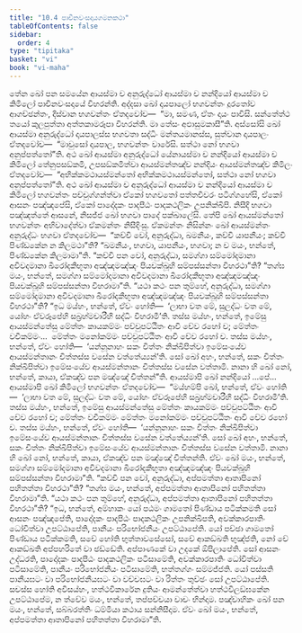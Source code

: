 ```yaml
---
title: "10.4 පාචීනවංසදායගමනකථා"
tableOfContents: false
sidebar:
  order: 4
type: "tipitaka"
basket: "vi"
book: "vi-maha"
---
```



<DynamicBreadcrumb />

<Division number="466" book="vi-maha">

<Paragraph number="1992" book="vi-maha">
තේන ඛෝ පන සමයේන ආයස්මා ච අනුරුද්ධෝ ආයස්මා ච නන්දියෝ ආයස්මා ච කිමිලෝ පාචීනවංසදායේ විහරන්ති. අද්දසා ඛෝ දායපාලෝ භගවන්තං දූරතෝව ආගච්ඡන්තං, දිස්වාන භගවන්තං ඒතදවෝච—  “මා, සමණ, ඒතං දායං පාවිසි. සන්තේත්ථ තයෝ කුලපුත්තා අත්තකාමරූපා විහරන්ති. මා තේසං අඵාසුමකාසී”ති. අස්සෝසි ඛෝ ආයස්මා අනුරුද්ධෝ දායපාලස්ස භගවතා සද්ධිං මන්තයමානස්ස, සුත්වාන දායපාලං ඒතදවෝච—  “මාවුසෝ දායපාල, භගවන්තං වාරේසි. සත්ථා නෝ භගවා අනුප්පත්තෝ”ති. අථ ඛෝ ආයස්මා අනුරුද්ධෝ යේනායස්මා ච නන්දියෝ ආයස්මා ච කිමිලෝ තේනුපසඞ්කමි, උපසඞ්කමිත්වා ආයස්මන්තඤ්ච නන්දියං ආයස්මන්තඤ්ච කිමිලං ඒතදවෝච—  “අභික්කමථායස්මන්තෝ අභික්කමථායස්මන්තෝ, සත්ථා නෝ භගවා අනුප්පත්තෝ”ති.
</Paragraph>

<Paragraph number="1993" book="vi-maha">
අථ ඛෝ ආයස්මා ච අනුරුද්ධෝ ආයස්මා ච නන්දියෝ ආයස්මා ච කිමිලෝ භගවන්තං පච්චුග්ගන්ත්වා ඒකෝ භගවතෝ පත්තචීවරං පටිග්ගහේසි, ඒකෝ ආසනං පඤ්ඤපේසි, ඒකෝ පාදෝදකං පාදපීඨං පාදකථලිකං උපනික්ඛිපි. නිසීදි භගවා පඤ්ඤත්තේ ආසනේ, නිසජ්ජ ඛෝ භගවා පාදේ පක්ඛාලේසි. තේපි ඛෝ ආයස්මන්තෝ භගවන්තං අභිවාදේත්වා ඒකමන්තං නිසීදිංසු. ඒකමන්තං නිසින්නං ඛෝ ආයස්මන්තං අනුරුද්ධං භගවා ඒතදවෝච—  “කච්චි වෝ, අනුරුද්ධා, ඛමනීයං, කච්චි යාපනීයං; කච්චි පිණ්ඩකේන න කිලමථා”ති? “ඛමනීයං, භගවා, යාපනීයං, භගවා; න ච මයං, භන්තේ, පිණ්ඩකේන කිලමාමා”ති.
</Paragraph>

<Paragraph number="1994" book="vi-maha">
“කච්චි පන වෝ, අනුරුද්ධා, සමග්ගා සම්මෝදමානා අවිවදමානා ඛීරෝදකීභූතා අඤ්ඤමඤ්ඤං පියචක්ඛූහි සම්පස්සන්තා විහරථා”ති? “තග්ඝ මයං, භන්තේ, සමග්ගා සම්මෝදමානා අවිවදමානා ඛීරෝදකීභූතා අඤ්ඤමඤ්ඤං පියචක්ඛූහි සම්පස්සන්තා විහරාමා”ති. “යථා කථං පන තුම්හේ, අනුරුද්ධා, සමග්ගා සම්මෝදමානා අවිවදමානා ඛීරෝදකීභූතා අඤ්ඤමඤ්ඤං පියචක්ඛූහි සම්පස්සන්තා විහරථා”ති? “ඉධ මය්හං, භන්තේ, ඒවං හෝති—  ‘ලාභා වත මේ, සුලද්ධං වත මේ, යෝහං ඒවරූපේහි සබ්‍රහ්මචාරීහි සද්ධිං විහරාමී’ති. තස්ස මය්හං, භන්තේ, ඉමේසු ආයස්මන්තේසු මේත්තං කායකම්මං පච්චුපට්ඨිතං ආවි චේව රහෝ ච; මේත්තං වචීකම්මං…  මේත්තං මනෝකම්මං පච්චුපට්ඨිතං ආවි චේව රහෝ ච. තස්ස මය්හං, භන්තේ, ඒවං හෝති—  ‘යන්නූනාහං සකං චිත්තං නික්ඛිපිත්වා ඉමේසංයේව ආයස්මන්තානං චිත්තස්ස වසේන වත්තේය්‍යන්’ති. සෝ ඛෝ අහං, භන්තේ, සකං චිත්තං නික්ඛිපිත්වා ඉමේසංයේව ආයස්මන්තානං චිත්තස්ස වසේන වත්තාමි. නානා හි ඛෝ නෝ, භන්තේ, කායා, ඒකඤ්ච පන මඤ්ඤේ චිත්තන්”ති.
</Paragraph>

<Paragraph number="1995" book="vi-maha">
ආයස්මාපි ඛෝ නන්දියෝ …පේ…  ආයස්මාපි ඛෝ කිමිලෝ භගවන්තං ඒතදවෝච—  “මය්හම්පි ඛෝ, භන්තේ, ඒවං හෝති—  ‘ලාභා වත මේ, සුලද්ධං වත මේ, යෝහං ඒවරූපේහි සබ්‍රහ්මචාරීහි සද්ධිං විහරාමී’ති. තස්ස මය්හං, භන්තේ, ඉමේසු ආයස්මන්තේසු මේත්තං කායකම්මං පච්චුපට්ඨිතං ආවි චේව රහෝ ච; මේත්තං වචීකම්මං මේත්තං මනෝකම්මං පච්චුපට්ඨිතං ආවි චේව රහෝ ච. තස්ස මය්හං, භන්තේ, ඒවං හෝති—  ‘යන්නූනාහං සකං චිත්තං නික්ඛිපිත්වා ඉමේසංයේව ආයස්මන්තානං චිත්තස්ස වසේන වත්තේය්‍යන්’ති. සෝ ඛෝ අහං, භන්තේ, සකං චිත්තං නික්ඛිපිත්වා ඉමේසංයේව ආයස්මන්තානං චිත්තස්ස වසේන වත්තාමි. නානා හි ඛෝ නෝ, භන්තේ, කායා, ඒකඤ්ච පන මඤ්ඤේ චිත්තන්ති. ඒවං ඛෝ මයං, භන්තේ, සමග්ගා සම්මෝදමානා අවිවදමානා ඛීරෝදකීභූතා අඤ්ඤමඤ්ඤං පියචක්ඛූහි සම්පස්සන්තා විහරාමා”ති.
</Paragraph>

<Paragraph number="1996" book="vi-maha">
“කච්චි පන වෝ, අනුරුද්ධා, අප්පමත්තා ආතාපිනෝ පහිතත්තා විහරථා”ති? “තග්ඝ මයං, භන්තේ, අප්පමත්තා ආතාපිනෝ පහිතත්තා විහරාමා”ති. “යථා කථං පන තුම්හේ, අනුරුද්ධා, අප්පමත්තා ආතාපිනෝ පහිතත්තා විහරථා”ති? “ඉධ, භන්තේ, අම්හාකං යෝ පඨමං ගාමතෝ පිණ්ඩාය පටික්කමති සෝ ආසනං පඤ්ඤපේති, පාදෝදකං පාදපීඨං පාදකථලිකං උපනික්ඛිපති, අවක්කාරපාතිං ධෝවිත්වා උපට්ඨාපේති, පානීයං පරිභෝජනීයං උපට්ඨාපේති. යෝ පච්ඡා ගාමතෝ පිණ්ඩාය පටික්කමති, සචේ හෝති භුත්තාවසේසෝ, සචේ ආකඞ්ඛති භුඤ්ජති, නෝ චේ ආකඞ්ඛති අප්පහරිතේ වා ඡඩ්ඩේති. අප්පාණකේ වා උදකේ ඕපිලාපේති. සෝ ආසනං උද්ධරති, පාදෝදකං පාදපීඨං පාදකථලිකං පටිසාමේති, අවක්කාරපාතිං ධෝවිත්වා පටිසාමේති, පානීයං පරිභෝජනීයං පටිසාමේති, භත්තග්ගං සම්මජ්ජති. යෝ පස්සති පානීයඝටං වා පරිභෝජනීයඝටං වා වච්චඝටං වා රිත්තං තුච්ඡං සෝ උපට්ඨාපේති. සචස්ස හෝති අවිසය්හං, හත්ථවිකාරේන දුතියං ආමන්තේත්වා හත්ථවිලඞ්ඝකේන උපට්ඨාපේම, න ත්වේව මයං, භන්තේ, තප්පච්චයා වාචං භින්දාම. පඤ්චාහිකං ඛෝ පන මයං, භන්තේ, සබ්බරත්තිං ධම්මියා කථාය සන්නිසීදාම. ඒවං ඛෝ මයං, භන්තේ, අප්පමත්තා ආතාපිනෝ පහිතත්තා විහරාමා”ති.
</Paragraph>
</Division>